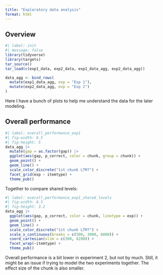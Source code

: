 ```yaml
---
title: "Exploratory data analysis"
format: html
---
```


## Overview

```r
#| label: init
#| message: false
library(tidyverse)
library(targets)
tar_source()
tar_load(c(exp1_data, exp2_data, exp1_data_agg, exp2_data_agg))

data_agg <- bind_rows(
  mutate(exp1_data_agg, exp = "Exp 1"),
  mutate(exp2_data_agg, exp = "Exp 2")
)
```

Here I have a bunch of plots to help me understand the data for the later modeling.

## Overall performance

```r
#| label: overall_performance_exp1
#| fig-width: 8.5
#| fig-height: 5
data_agg |>
  mutate(gap = as.factor(gap)) |>
  ggplot(aes(gap, p_correct, color = chunk, group = chunk)) +
  geom_point() +
  geom_line() +
  scale_color_discrete("1st chunk LTM?") +
  facet_grid(exp ~ itemtype) +
  theme_pub()
```

Together to compare shared levels:

```r
#| label: overall_performance_exp1_shared_levels
#| fig-width: 8.5
#| fig-height: 3.2
data_agg |>
  ggplot(aes(gap, p_correct, color = chunk, linetype = exp)) +
  geom_point() +
  geom_line() +
  scale_color_discrete("1st chunk LTM?") +
  scale_x_continuous(breaks = c(500, 3000, 6000)) +
  coord_cartesian(xlim = c(300, 6200)) +
  facet_wrap(~itemtype) +
  theme_pub()
```

Overall performance is a bit lower in experiment 2, but not by much. Still, it might be an issue if trying to model the two experiments together. The effect size of the chunk is also smaller.
